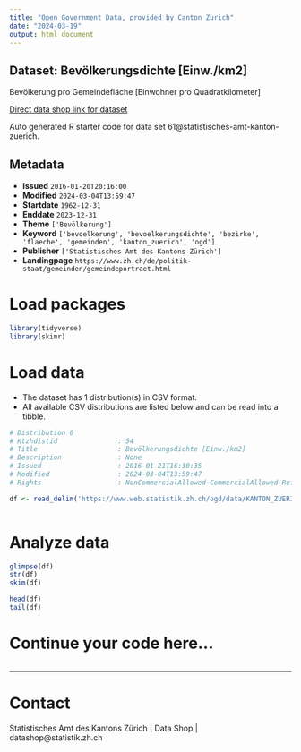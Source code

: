 ```yaml
---
title: "Open Government Data, provided by Canton Zurich"
date: "2024-03-19"
output: html_document
---
```


## Dataset: Bevölkerungsdichte [Einw./km2]

Bevölkerung pro Gemeindefläche [Einwohner pro Quadratkilometer]

[Direct data shop link for dataset](https://www.zh.ch/de/politik-staat/statistik-daten/datenkatalog.html#/datasets/61@statistisches-amt-kanton-zuerich)

Auto generated R starter code for data set 61@statistisches-amt-kanton-zuerich.

## Metadata

- **Issued** `2016-01-20T20:16:00`
- **Modified** `2024-03-04T13:59:47`
- **Startdate** `1962-12-31`
- **Enddate** `2023-12-31`
- **Theme** `['Bevölkerung']`
- **Keyword** `['bevoelkerung', 'bevoelkerungsdichte', 'bezirke', 'flaeche', 'gemeinden', 'kanton_zuerich', 'ogd']`
- **Publisher** `['Statistisches Amt des Kantons Zürich']`
- **Landingpage** `https://www.zh.ch/de/politik-staat/gemeinden/gemeindeportraet.html`


# Load packages

```r

library(tidyverse)
library(skimr)

```

# Load data

-   The dataset has 1 distribution(s) in CSV format.
-   All available CSV distributions are listed below and can be read into a tibble.

```r

# Distribution 0
# Ktzhdistid               : 54
# Title                    : Bevölkerungsdichte [Einw./km2]
# Description              : None
# Issued                   : 2016-01-21T16:30:35
# Modified                 : 2024-03-04T13:59:47
# Rights                   : NonCommercialAllowed-CommercialAllowed-ReferenceRequired

df <- read_delim('https://www.web.statistik.zh.ch/ogd/data/KANTON_ZUERICH_460.csv')



```

# Analyze data

```r

glimpse(df)
str(df)
skim(df)

head(df)
tail(df)

```

# Continue your code here...

```r

```

------------------------------------------------------------------------

# Contact

Statistisches Amt des Kantons Zürich | Data Shop | datashop@statistik.zh.ch
